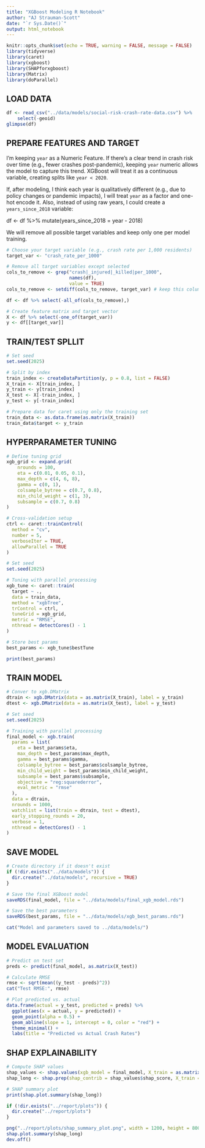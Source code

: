```yaml
---
title: "XGBoost Modeling R Notebook"
author: "AJ Strauman-Scott"
date: "`r Sys.Date()`"
output: html_notebook
---
```


```r
knitr::opts_chunk$set(echo = TRUE, warning = FALSE, message = FALSE)
library(tidyverse)
library(caret)
library(xgboost)
library(SHAPforxgboost)
library(Matrix)
library(doParallel)
```

## LOAD DATA

```r
df <- read_csv("../data/models/social-risk-crash-rate-data.csv") %>%
    select(-geoid)
glimpse(df)
```

## PREPARE FEATURES AND TARGET

I'm keeping `year` as a Numeric Feature. If there’s a clear trend in crash risk over time (e.g., fewer crashes post-pandemic), keeping `year` numeric allows the model to capture this trend. XGBoost will treat it as a continuous variable, creating splits like `year < 2020`.

If, after modeling, I think each year is qualitatively different (e.g., due to policy changes or pandemic impacts), I will treat `year` as a factor and one-hot encode it. Also, instead of using raw years, I could create a `years_since_2018` variable:

df <- df %>%
  mutate(years_since_2018 = year - 2018)

We will remove all possible target variables and keep only one per model training.

```r
# Choose your target variable (e.g., crash rate per 1,000 residents)
target_var <- "crash_rate_per_1000"

# Remove all target variables except selected
cols_to_remove <- grep("crash|_injured|_killed|per_1000", 
                       names(df), 
                       value = TRUE)
cols_to_remove <- setdiff(cols_to_remove, target_var) # keep this column

df <- df %>% select(-all_of(cols_to_remove),)

# Create feature matrix and target vector
X <- df %>% select(-one_of(target_var))
y <- df[[target_var]]

```

## TRAIN/TEST SPLLIT

```r
# Set seed
set.seed(2025)

# Split by index
train_index <- createDataPartition(y, p = 0.8, list = FALSE)
X_train <- X[train_index, ]
y_train <- y[train_index]
X_test <- X[-train_index, ]
y_test <- y[-train_index]

# Prepare data for caret using only the training set
train_data <- as.data.frame(as.matrix(X_train))
train_data$target <- y_train
```

## HYPERPARAMETER TUNING

```r
# Define tuning grid
xgb_grid <- expand.grid(
    nrounds = 100,
    eta = c(0.01, 0.05, 0.1),
    max_depth = c(4, 6, 8),
    gamma = c(0, 1),
    colsample_bytree = c(0.7, 0.8),
    min_child_weight = c(1, 3),
    subsample = c(0.7, 0.8)
)

# Cross-validation setup
ctrl <- caret::trainControl(
  method = "cv",
  number = 5,
  verboseIter = TRUE,
  allowParallel = TRUE
)

# Set seed
set.seed(2025)

# Tuning with parallel processing
xgb_tune <- caret::train(
  target ~ .,
  data = train_data,
  method = "xgbTree",
  trControl = ctrl,
  tuneGrid = xgb_grid,
  metric = "RMSE",
  nthread = detectCores() - 1
)

# Store best params
best_params <- xgb_tune$bestTune

print(best_params)
```

## TRAIN MODEL

```r
# Conver to xgb.DMatrix
dtrain <- xgb.DMatrix(data = as.matrix(X_train), label = y_train)
dtest <- xgb.DMatrix(data = as.matrix(X_test), label = y_test)

# Set seed
set.seed(2025)

# Training with parallel processing
final_model <- xgb.train(
  params = list(
    eta = best_params$eta,
    max_depth = best_params$max_depth,
    gamma = best_params$gamma,
    colsample_bytree = best_params$colsample_bytree,
    min_child_weight = best_params$min_child_weight,
    subsample = best_params$subsample,
    objective = "reg:squarederror",
    eval_metric = "rmse"
  ),
  data = dtrain,
  nrounds = 1000,
  watchlist = list(train = dtrain, test = dtest),
  early_stopping_rounds = 20,
  verbose = 1,
  nthread = detectCores() - 1
)
```


## SAVE MODEL

```r
# Create directory if it doesn't exist
if (!dir.exists("../data/models")) {
  dir.create("../data/models", recursive = TRUE)
}

# Save the final XGBoost model
saveRDS(final_model, file = "../data/models/final_xgb_model.rds")

# Save the best parameters
saveRDS(best_params, file = "../data/models/xgb_best_params.rds")

cat("Model and parameters saved to ../data/models/")
```

## MODEL EVALUATION

```r
# Predict on test set
preds <- predict(final_model, as.matrix(X_test))

# Calculate RMSE
rmse <- sqrt(mean((y_test - preds)^2))
cat("Test RMSE:", rmse)

# Plot predicted vs. actual
data.frame(actual = y_test, predicted = preds) %>%
  ggplot(aes(x = actual, y = predicted)) +
  geom_point(alpha = 0.5) +
  geom_abline(slope = 1, intercept = 0, color = "red") +
  theme_minimal() +
  labs(title = "Predicted vs Actual Crash Rates")
```

## SHAP EXPLAINABILITY

```r
# Compute SHAP values
shap_values <- shap.values(xgb_model = final_model, X_train = as.matrix(X_train))
shap_long <- shap.prep(shap_contrib = shap_values$shap_score, X_train = as.matrix(X_train))

# SHAP summary plot
print(shap.plot.summary(shap_long))

if (!dir.exists("../report/plots")) {
  dir.create("../report/plots")
}

png("../report/plots/shap_summary_plot.png", width = 1200, height = 800)
shap.plot.summary(shap_long)
dev.off()
```
